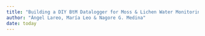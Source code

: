 ```yaml
---
title: "Building a DIY BtM Datalogger for Moss & Lichen Water Monitoring"
author: "Ángel Lareo, María Leo & Nagore G. Medina"
date: today
---
```





